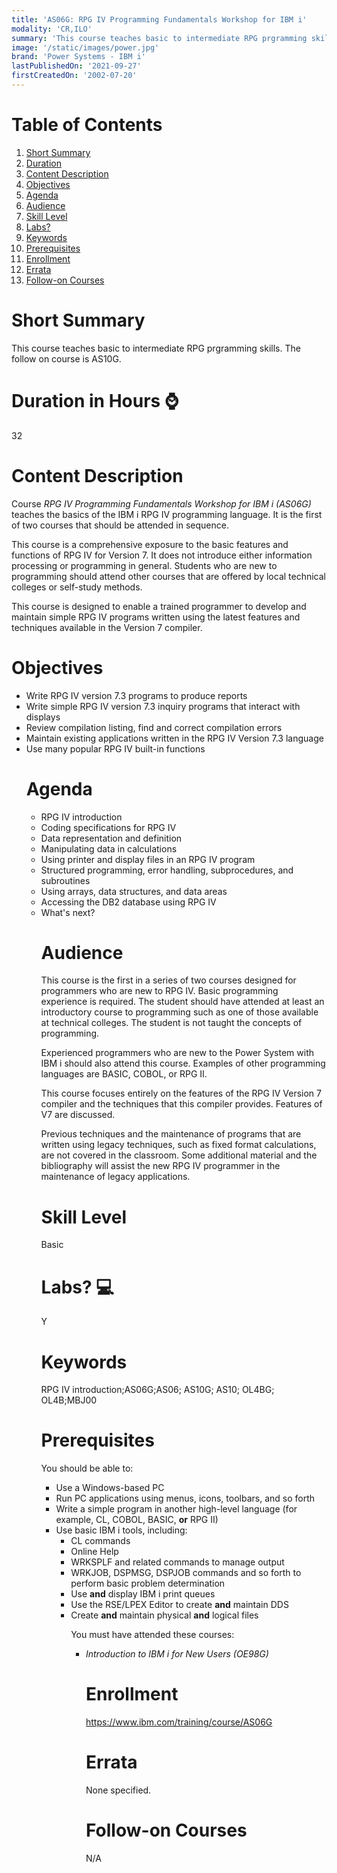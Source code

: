 ```yaml
---
title: 'AS06G: RPG IV Programming Fundamentals Workshop for IBM i'
modality: 'CR,ILO'
summary: 'This course teaches basic to intermediate RPG prgramming skills. The follow on course is AS10G.'
image: '/static/images/power.jpg'
brand: 'Power Systems - IBM i'
lastPublishedOn: '2021-09-27'
firstCreatedOn: '2002-07-20'
---
```

# Table of Contents
1.  [Short Summary](#short-summary)
2.  [Duration](#duration-in-hours-)
3.  [Content Description](#content-description)
4.  [Objectives](#objectives)
5.  [Agenda](#agenda)
6.  [Audience](#audience)
7.  [Skill Level](#skill-level)
8.  [Labs?](#labs-)
9.  [Keywords](#keywords)
10. [Prerequisites](#prerequisites)
11. [Enrollment](#enrollment)
12. [Errata](#errata)
13. [Follow-on Courses](#follow-on-courses)

# Short Summary
This course teaches basic to intermediate RPG prgramming skills. The follow on course is AS10G.

# Duration in Hours ⌚
32

# Content Description
<p>Course <em>RPG IV Programming Fundamentals Workshop for IBM i (AS06G)</em> teaches the basics of the IBM i RPG IV programming language. It is the first of two courses that should be attended in sequence.</p>

<p>This course is a comprehensive exposure to the basic features and functions of RPG IV for Version 7. It does not introduce either information processing or programming in general. Students who are new to programming should attend other courses that are offered by local technical colleges or self-study methods.</p>

<p>This course is designed to enable a trained programmer to develop and maintain simple RPG IV programs written using the latest features and techniques available in the Version 7 compiler.</p>

# Objectives
<ul /><li />Write RPG IV version 7.3 programs to produce reports<li />Write simple RPG IV version 7.3 inquiry programs that interact with displays<li />Review compilation listing, find and correct compilation errors<li />Maintain existing applications written in the RPG IV Version 7.3 language<li />Use many popular RPG IV built-in functions

# Agenda
<ul /><li />RPG IV introduction<li />Coding specifications for RPG IV<li />Data representation and definition<li />Manipulating data in calculations<li />Using printer and display files in an RPG IV program<li />Structured programming, error handling, subprocedures, and subroutines<li />Using arrays, data structures, and data areas<li />Accessing the DB2 database using RPG IV<li />What's next?

# Audience
<p>This course is the first in a series of two courses designed for programmers who are new to RPG IV. Basic programming experience is required. The student should have attended at least an introductory course to programming such as one of those available at technical colleges. The student is not taught the concepts of programming.</p>

<p>Experienced programmers who are new to the Power System with IBM i should also attend this course. Examples of other programming languages are BASIC, COBOL, or RPG II.</p>

<p>This course focuses entirely on the features of the RPG IV Version 7 compiler and the techniques that this compiler provides. Features of V7 are discussed.</p>

<p>Previous techniques and the maintenance of programs that are written using legacy techniques, such as fixed format calculations, are not covered in the classroom. Some additional material and the bibliography will assist the new RPG IV programmer in the maintenance of legacy applications.</p>

# Skill Level
Basic               

# Labs? 💻
Y

# Keywords
RPG IV introduction;AS06G;AS06; AS10G; AS10; OL4BG; OL4B;MBJ00

# Prerequisites
<p>You should be able to:</p><ul /><li />Use a Windows-based PC<li />Run PC applications using menus, icons, toolbars, and so forth<li />Write a simple program in another high-level language (for example, CL, COBOL, BASIC, <strong>or</strong> RPG II)<li />Use basic IBM i tools, including:<ul /><li />CL commands<li />Online Help<li />WRKSPLF and related commands to manage output<li />WRKJOB, DSPMSG, DSPJOB commands and so forth to perform basic problem determination<li />Use <strong>and</strong> display IBM i print queues<li />Use the RSE/LPEX Editor to create <strong>and</strong> maintain DDS<li />Create <strong>and</strong> maintain physical <strong>and</strong> logical files<p>You must have attended these courses:</p><ul /><li /><i>Introduction to IBM i for New Users (OE98G)</i>

# Enrollment
https://www.ibm.com/training/course/AS06G

# Errata
None specified.

# Follow-on Courses
N/A

